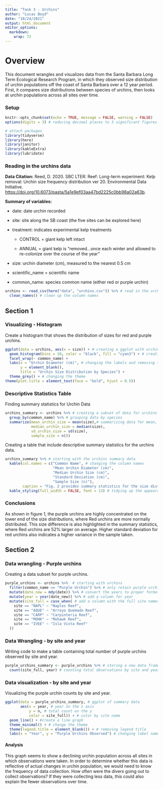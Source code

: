 ```yaml
---
title: "Task 3 - Urchins"
author: "Lucas Boyd"
date: "10/24/2021"
output: html_document
editor_options: 
  markdown: 
    wrap: 72
---
```


# Overview {.tabset .tabset-fade}

This document wrangles and visualizes data from the Santa Barbara Long
Term Ecological Research Program, in which they observed size
distribution of urchin populations off the coast of Santa Barbara over a
12 year period. First, it compares size distributions between species of
urchins, then looks at urchin populations across all sites over time.

### Setup
```r
knitr::opts_chunk$set(echo = TRUE, message = FALSE, warning = FALSE)
options(digits = 3) # reducing decimal places to 3 significant figures

# attach packages
library(tidyverse)
library(here)
library(janitor)
library(kableExtra)
library(lubridate)
```

### Reading in the urchins data

**Data Citation:** Reed, D. 2020. SBC LTER: Reef: Long-term experiment:
Kelp removal: Urchin size frequency distribution ver 20. Environmental
Data Initiative.
<https://doi.org/10.6073/pasta/5a1e9ef03aa47bd2225c0bb98a02a63b>.

**Summary of variables:**

-   date: date urchin recorded

-   site: site along the SB coast (the five sites can be explored here)

-   treatment: indicates experimental kelp treatments

    -   CONTROL = giant kelp left intact

    -   ANNUAL = giant kelp is "removed...once each winter and allowed
        to re-colonize over the course of the year"

-   size: urchin diameter (cm), measured to the nearest 0.5 cm

-   scientific_name = scientific name

-   common_name: species common name (either red or purple urchin)

```r
urchins <- read_csv(here("data", "urchins.csv")) %>% # read in the urchins data
  clean_names() # clean up the column names 
```

## Section 1

### Visualizing - Histogram

Create a histogram that shows the distribution of sizes for red and
purple urchins.

```r
ggplot(data = urchins, aes(x = size)) + # creating a ggplot with urchin size on the x axis
  geom_histogram(bins = 10, color = "black", fill = "cyan3") + # creating a histogram
  facet_wrap(~ common_name) + 
  labs(x = "Urchin Diameter (cm)", # changing the labels and removing the y axis label 
       y = element_blank(), 
       title = "Urchin Size Distribution by Species") + 
  theme_grey() + # changing the theme
theme(plot.title = element_text(face = "bold", hjust = 0.5))
```

### Descriptive Statistics Table

Finding summary statistics for Urchin Data

```r
urchins_summary <- urchins %>% # creating a subset of data for urchins summary statistics
  group_by(common_name) %>% # grouping data by species
  summarize(mean_urchin_size = mean(size),# summarizing data for mean, median, SD and sample size
            median_urchin_size = median(size),
            sd_urchin_size = sd(size),
            sample_size = n())
```

Creating a table that include descriptive summary statistics for the
urchins data.

```r
urchins_summary %>% # starting with the urchins summary data
  kable(col.names = c("Common Name", # changing the column names 
                      "Mean Urchin Diameter (cm)", 
                      "Median Urchin Size (cm)", 
                      "Standard Deviation (cm)", 
                      "Sample Size (n)"), 
        caption = "Fig. 2 provides summary statistics for the size distribution between red and purple urchins." ) %>% # add a caption
  kable_styling(full_width = FALSE, font = 13) # tidying up the appearance of the table
```

### Conclusions

As shown in figure 1, the purple urchins are highly concentrated on the
lower end of the size distributions, where Red urchins are more normally
distributed. This size difference is also highlighted in the summary
statistics, where Red urchins are 52% larger on average. Higher standard
deviation for red urchins also indicates a higher variance in the sample
taken.

## Section 2

### Data wrangling - Purple urchins

Creating a data subset for purple urchins.

```r
purple_urchins <- urchins %>%  # starting with urchins
  filter(common_name == "Purple Urchin") %>% # only retain purple urchin observations
  mutate(date_new = mdy(date)) %>% # convert the years to proper format
  mutate(year = year(date_new)) %>% # add a column for year
  mutate(site_full = case_when( # add a column with the full site names
    site == "NAPL" ~ "Naples Reef",
    site == "AQUE" ~ "Arroyo Quemado Reef",
    site == "CARP" ~ "Carpinteria Reef",
    site == "MOHK" ~ "Mohawk Reef", 
    site == "IVEE" ~ "Isla Vista Reef"
  ))
```

### Data Wrangling - by site and year

Writing code to make a table containing total number of purple urchins
observed by site and year.

```r
purple_urchins_summary <- purple_urchins %>% # storing a new data frame from purple_urchins
  count(site_full, year) # counting total observations by site and year
```

### Data visualization - by site and year

Visualizing the purple urchin counts by site and year.

```r
ggplot(data = purple_urchins_summary, # ggplot of summary data
       aes(x = year, # year on the x axis
           y = n, # total count on the y
           color = site_full)) + # color by site name
  geom_line() + #create a line graph
  theme_minimal() + # change the theme
  theme(legend.title = element_blank()) + # removing legend title
  labs(x = "Year", y = "Purple Urchins Observed") # changing label names
```

#### Analysis

This graph seems to show a declining urchin population across all sites
in which observations were taken. In order to determine whether this
data is reflective of actual changes in urchin population, we would need
to know the frequency of data collection. How often were the divers
going out to collect observations? If they were collecting less data,
this could also explain the fewer observations over time.
